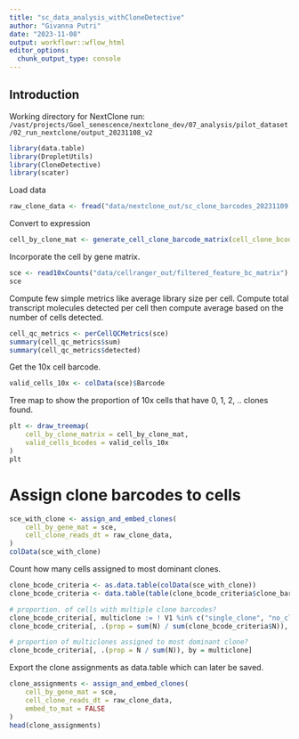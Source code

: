 ```yaml
---
title: "sc_data_analysis_withCloneDetective"
author: "Givanna Putri"
date: "2023-11-08"
output: workflowr::wflow_html
editor_options:
  chunk_output_type: console
---
```


## Introduction

Working directory for NextClone run: `/vast/projects/Goel_senescence/nextclone_dev/07_analysis/pilot_dataset/02_run_nextclone/output_20231108_v2`


```r
library(data.table)
library(DropletUtils)
library(CloneDetective)
library(scater)
```

Load data

```r
raw_clone_data <- fread("data/nextclone_out/sc_clone_barcodes_20231109.csv")
```

Convert to expression
```r
cell_by_clone_mat <- generate_cell_clone_barcode_matrix(cell_clone_bcode_dt = raw_clone_data)
```

Incorporate the cell by gene matrix.

```r
sce <- read10xCounts("data/cellranger_out/filtered_feature_bc_matrix")
sce
```

Compute few simple metrics like average library size per cell.
Compute total transcript molecules detected per cell then compute average
based on the number of cells detected.

```r
cell_qc_metrics <- perCellQCMetrics(sce)
summary(cell_qc_metrics$sum)
summary(cell_qc_metrics$detected)
```


Get the 10x cell barcode.

```r
valid_cells_10x <- colData(sce)$Barcode
```

Tree map to show the proportion of 10x cells that have 0, 1, 2, .. clones found.

```r
plt <- draw_treemap(
    cell_by_clone_matrix = cell_by_clone_mat,
    valid_cells_bcodes = valid_cells_10x
)
plt
```

# Assign clone barcodes to cells

```r
sce_with_clone <- assign_and_embed_clones(
    cell_by_gene_mat = sce,
    cell_clone_reads_dt = raw_clone_data,
)
colData(sce_with_clone)

```

Count how many cells assigned to most dominant clones.

```r
clone_bcode_criteria <- as.data.table(colData(sce_with_clone))
clone_bcode_criteria <- data.table(table(clone_bcode_criteria$clone_barcode_criteria))

# proportion. of cells with multiple clone barcodes?
clone_bcode_criteria[, multiclone := ! V1 %in% c("single_clone", "no_clones_found")]
clone_bcode_criteria[, .(prop = sum(N) / sum(clone_bcode_criteria$N)), by = multiclone]

# proportion of multiclones assigned to most dominant clone?
clone_bcode_criteria[, .(prop = N / sum(N)), by = multiclone]
```

Export the clone assignments as data.table which can later be saved.

```r
clone_assignments <- assign_and_embed_clones(
    cell_by_gene_mat = sce,
    cell_clone_reads_dt = raw_clone_data,
    embed_to_mat = FALSE
)
head(clone_assignments)
```

